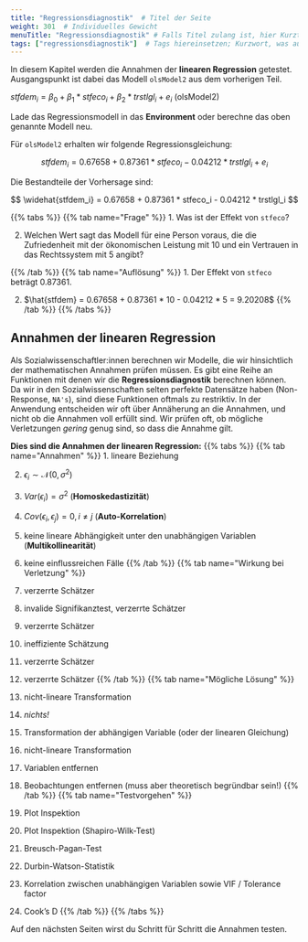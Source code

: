 ```yaml
---
title: "Regressionsdiagnostik"  # Titel der Seite
weight: 301  # Individuelles Gewicht 
menuTitle: "Regressionsdiagnostik" # Falls Titel zulang ist, hier Kurztitel
tags: ["regressionsdiagnostik"]  # Tags hiereinsetzen; Kurzwort, was auf der Seite passsiert
---
```


In diesem Kapitel werden die Annahmen der **linearen Regression** getestet. Ausgangspunkt ist dabei das Modell `olsModel2` aus dem vorherigen Teil.

$stfdem_i = \beta_0 + \beta_1*stfeco_i + \beta_2*trstlgl_i + e_i$ (olsModel2)

Lade das Regressionsmodell in das **Environment** oder berechne das oben genannte Modell neu.

Für `olsModel2` erhalten wir folgende Regressionsgleichung:

$$ stfdem_i = 0.67658 + 0.87361 * stfeco_i - 0.04212 * trstlgl_i + e_i $$

Die Bestandteile der Vorhersage sind:

$$ \widehat{stfdem_i} = 0.67658 + 0.87361 * stfeco_i - 0.04212 * trstlgl_i $$

{{% tabs %}}
{{% tab name=\"Frage\" %}}
1. Was ist der Effekt von `stfeco`? 

2. Welchen Wert sagt das Modell für eine Person voraus, die die Zufriedenheit mit der ökonomischen Leistung mit $10$ und ein Vertrauen in das Rechtssystem mit $5$ angibt?

{{% /tab %}}
{{% tab name=\"Auflösung\" %}}
1. Der Effekt von `stfeco` beträgt $0.87361$.

2. $\hat{stfdem} = 0.67658 + 0.87361 * 10 - 0.04212 * 5 = 9.20208$
{{% /tab %}}
{{% /tabs %}}

## Annahmen der linearen Regression

Als Sozialwissenschaftler:innen berechnen wir Modelle, die wir hinsichtlich der mathematischen Annahmen prüfen müssen. Es gibt eine Reihe an Funktionen mit denen wir die **Regressionsdiagnostik** berechnen können. Da wir in den Sozialwissenschaften selten perfekte Datensätze haben (Non-Response, `NA's`), sind diese Funktionen oftmals zu restriktiv. In der Anwendung entscheiden wir oft über Annäherung an die Annahmen, und nicht ob die Annahmen voll erfüllt sind. Wir prüfen oft, ob mögliche Verletzungen *gering* genug sind, so dass die Annahme gilt.


**Dies sind die Annahmen der linearen Regression:**
{{% tabs %}}
{{% tab name=\"Annahmen\" %}}
1. lineare Beziehung

2. $\epsilon_i \sim \mathcal{N}(0, \sigma^2)$

3. $Var(\epsilon_i) = \sigma^2$ (**Homoskedastizität**)

4. $Cov(\epsilon_i, \epsilon_j) = 0, i \neq j$ (**Auto-Korrelation**)

5. keine lineare Abhängigkeit unter den unabhängigen Variablen (**Multikollinearität**)

6. keine einflussreichen Fälle
{{% /tab %}}
{{% tab name=\"Wirkung bei Verletzung\" %}}
1. verzerrte Schätzer

2. invalide Signifikanztest, verzerrte Schätzer

3. verzerrte Schätzer

4. ineffiziente Schätzung 

5. verzerrte Schätzer

6. verzerrte Schätzer
{{% /tab %}}
{{% tab name=\"Mögliche Lösung\" %}}
1. nicht-lineare Transformation

2. *nichts!*

3. Transformation der abhängigen Variable (oder der linearen Gleichung)

4. nicht-lineare Transformation

5. Variablen entfernen

6. Beobachtungen entfernen (muss aber theoretisch begründbar sein!)
{{% /tab %}}
{{% tab name=\"Testvorgehen\" %}}
1. Plot Inspektion

2. Plot Inspektion (Shapiro-Wilk-Test)

3. Breusch-Pagan-Test

4. Durbin-Watson-Statistik

5. Korrelation zwischen unabhängigen Variablen sowie VIF / Tolerance factor

6. Cook's D
{{% /tab %}}
{{% /tabs %}}

Auf den nächsten Seiten wirst du Schritt für Schritt die Annahmen testen. 
